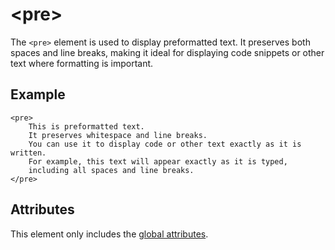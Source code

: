 # \<pre>

The `<pre>` element is used to display preformatted text. It preserves both spaces and line breaks, making it ideal for displaying code snippets or other text where formatting is important.

## Example

```ziyy no-ansi
<pre>
    This is preformatted text.
    It preserves whitespace and line breaks.
    You can use it to display code or other text exactly as it is written.
    For example, this text will appear exactly as it is typed,
    including all spaces and line breaks.
</pre>
```

## Attributes

This element only includes the [global attributes](../globals.mdx).
